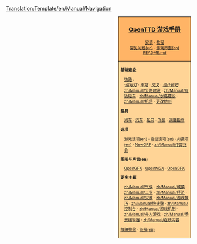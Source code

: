 <noinclude>[[Translation:Template/en/Manual/Navigation]]</noinclude>
<div style="float:right; padding-left:12px; background:#ffffff;">
<div style="border:1px solid #000000; background:#ffb466; padding:5px; -moz-border-radius-topleft:5px; -moz-border-radius-topright:5px; font-size: 12pt;">
<center><strong><font size="3">[[zh/Manual/Main Page|OpenTTD 游戏手册]]</font></strong></center>
<div style="font-size: 8pt; text-align: center;">
[[zh/Manual/安装|安装]] &middot; 
[[zh/Manual/Tutorial/教程|教程]]<br />
[[en/Archive/Community/FAQ|常见问题(en)]] &middot; 
[[en/Manual/Game interface|游戏界面(en)]]<br />
[https://github.com/OpenTTD/OpenTTD/blob/master/README.md README.md]
</div>
</div>
<div style="border:1px solid black; border-top-width: 0px; background:#ffd496; padding:5px; -moz-border-radius-bottomleft:5px; -moz-border-radius-bottomright:8px; font-size: 8pt;">

<div style="width: 186px">
'''基础建设'''
<div style="margin-left:10px;">
[[zh/Manual/铁路建设|铁路]] : <br />
:''[[zh/Manual/信号灯|信号灯]]'' &middot; ''[[zh/Manual/铁路车站|车站]]'' &middot; ''[[zh/Manual/交叉点|交叉]]'' &middot; ''[[zh/Manual/铁路设计|设计技巧]]'' 
[[zh/Manual/公路建设]] &middot; [[zh/Manual/有轨电车]] &middot; [[zh/Manual/水路建设]] &middot; [[zh/Manual/机场]] &middot; [[zh/Manual/教程/景观改造|更改地形]]
</div>
</div>

<div style="width: 186px">
'''[[zh/Manual/载具|载具]]'''
<div style="margin-left:10px;">
[[zh/Manual/列车|列车]] &middot; [[zh/Manual/汽车|汽车]] &middot; [[zh/Manual/船只|船只]] &middot;
[[zh/Manual/飞机|飞机]] &middot; [[zh/Manual/教程/调度任务|调度指令]]
</div>
</div>

<div style="width: 186px">
'''选项'''
<div style="margin-left:10px;">
[[en/Manual/Game options window|游戏选项(en)]] &middot; [[en/Archive/Manual/Settings/Advanced Settings|高级选项(en)]] &middot; [[en/Manual/AI settings|AI选项(en)]] &middot;
[[zh/Manual/NewGRF|NewGRF]] &middot; [[zh/Manual/作弊指令]]
</div>
</div>

<div style="width: 186px">
'''图形与声音(en)'''
<div style="margin-left:10px;">
[[en/Basesets/OpenGFX|OpenGFX]] &middot; [[en/Basesets/OpenMSX|OpenMSX]] &middot; [[en/Basesets/OpenSFX|OpenSFX]]
</div>
</div>

<div style="width: 186px">
'''更多主题'''<br />
<div style="margin-left:10px;">
[[zh/Manual/气候]] &middot; [[zh/Manual/城镇]] &middot; [[zh/Manual/工业]] &middot; [[zh/Manual/经济]] &middot;
[[zh/Manual/灾难]] &middot; [[zh/Manual/游戏技巧]] &middot;
[[zh/Manual/快捷键]] &middot;
[[zh/Manual/控制台]] &middot; [[zh/Manual/游戏机制]] &middot;
[[zh/Manual/多人游戏]] &middot; [[zh/Manual/场景编辑器]] &middot;
[[zh/Manual/在线内容]]
</div>
</div>

[[zh/Archive/Manual/故障排除|故障排除]] &middot; [[en/Archive/Lists/Links|链接(en)]]
</div>
</div>
<includeonly>[[Category:zh/Manual/游戏手册|{{PAGENAME}}]]</includeonly>